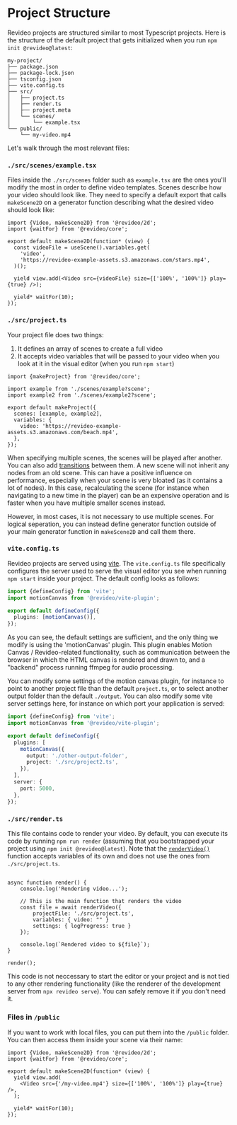 # Project Structure

Revideo projects are structured similar to most Typescript projects. Here is the
structure of the default project that gets initialized when you run
`npm init @revideo@latest`:

```
my-project/
├── package.json
├── package-lock.json
├── tsconfig.json
├── vite.config.ts
├── src/
│   ├── project.ts
│   ├── render.ts
│   ├── project.meta
│   └── scenes/
│       └── example.tsx
└── public/
    └── my-video.mp4
```

Let's walk through the most relevant files:

### `./src/scenes/example.tsx`

Files inside the `./src/scenes` folder such as `example.tsx` are the ones you'll
modify the most in order to define video templates. Scenes describe how your
video should look like. They need to specify a default export that calls
`makeScene2D` on a generator function describing what the desired video should
look like:

```tsx
import {Video, makeScene2D} from '@revideo/2d';
import {waitFor} from '@revideo/core';

export default makeScene2D(function* (view) {
  const videoFile = useScene().variables.get(
    'video',
    'https://revideo-example-assets.s3.amazonaws.com/stars.mp4',
  )();

  yield view.add(<Video src={videoFile} size={['100%', '100%']} play={true} />);

  yield* waitFor(10);
});
```

### `./src/project.ts`

Your project file does two things:

1. It defines an array of scenes to create a full video
2. It accepts video variables that will be passed to your video when you look at
   it in the visual editor (when you run `npm start`)

```tsx
import {makeProject} from '@revideo/core';

import example from './scenes/example?scene';
import example2 from './scenes/example2?scene';

export default makeProject({
  scenes: [example, example2],
  variables: {
    video: 'https://revideo-example-assets.s3.amazonaws.com/beach.mp4',
  },
});
```

When specifying multiple scenes, the scenes will be played after another. You
can also add [transitions](/transitions) between them. A new scene will not
inherit any nodes from an old scene. This can have a positive influence on
performance, especially when your scene is very bloated (as it contains a lot of
nodes). In this case, recalculating the scene (for instance when navigating to a
new time in the player) can be an expensive operation and is faster when you
have multiple smaller scenes instead.

However, in most cases, it is not necessary to use multiple scenes. For logical
seperation, you can instead define generator function outside of your main
generator function in `makeScene2D` and call them there.

### `vite.config.ts`

Revideo projects are served using [vite](https://vitejs.dev/). The
`vite.config.ts` file specifically configures the server used to serve the
visual editor you see when running `npm start` inside your project. The default
config looks as follows:

```ts
import {defineConfig} from 'vite';
import motionCanvas from '@revideo/vite-plugin';

export default defineConfig({
  plugins: [motionCanvas()],
});
```

As you can see, the default settings are sufficient, and the only thing we
modify is using the 'motionCanvas' plugin. This plugin enables Motion Canvas /
Revideo-related functionality, such as communication between the browser in
which the HTML canvas is rendered and drawn to, and a "backend" process running
ffmpeg for audio processing.

You can modify some settings of the motion canvas plugin, for instance to point
to another project file than the default `project.ts`, or to select another
output folder than the default `./output`. You can also modify some vite server
settings here, for instance on which port your application is served:

```ts
import {defineConfig} from 'vite';
import motionCanvas from '@revideo/vite-plugin';

export default defineConfig({
  plugins: [
    motionCanvas({
      output: './other-output-folder',
      project: './src/project2.ts',
    }),
  ],
  server: {
    port: 5000,
  },
});
```

### `./src/render.ts`

This file contains code to render your video. By default, you can execute its
code by running `npm run render` (assuming that you bootstrapped your project
using `npm init @revideo@latest`). Note that the
[`renderVideo()`](/api/renderer/renderVideo) function accepts variables of its
own and does not use the ones from `./src/project.ts`.

```tsx

async function render() {
	console.log('Rendering video...');

	// This is the main function that renders the video
	const file = await renderVideo({
		projectFile: './src/project.ts',
        variables: { video: "" }
		settings: { logProgress: true }
	});

	console.log(`Rendered video to ${file}`);
}

render();
```

This code is not neccessary to start the editor or your project and is not tied
to any other rendering functionality (like the renderer of the development
server from `npx revideo serve`). You can safely remove it if you don't need it.

### Files in `/public`

If you want to work with local files, you can put them into the `/public`
folder. You can then access them inside your scene via their name:

```tsx
import {Video, makeScene2D} from '@revideo/2d';
import {waitFor} from '@revideo/core';

export default makeScene2D(function* (view) {
  yield view.add(
    <Video src={'/my-video.mp4'} size={['100%', '100%']} play={true} />,
  );

  yield* waitFor(10);
});
```
